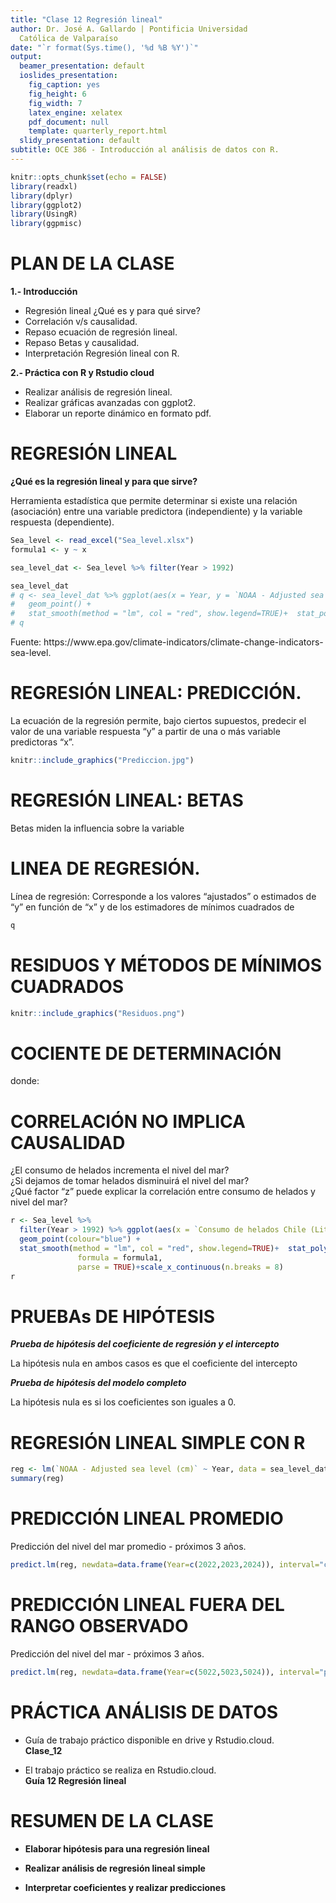 ```yaml
---
title: "Clase 12 Regresión lineal"
author: Dr. José A. Gallardo | Pontificia Universidad
  Católica de Valparaíso
date: "`r format(Sys.time(), '%d %B %Y')`"
output:
  beamer_presentation: default
  ioslides_presentation:
    fig_caption: yes
    fig_height: 6
    fig_width: 7
    latex_engine: xelatex
    pdf_document: null
    template: quarterly_report.html
  slidy_presentation: default
subtitle: OCE 386 - Introducción al análisis de datos con R.
---
```


```r
knitr::opts_chunk$set(echo = FALSE)
library(readxl)
library(dplyr)
library(ggplot2)
library(UsingR)
library(ggpmisc)
```

# PLAN DE LA CLASE
**1.- Introducción**
    
- Regresión lineal ¿Qué es y para qué sirve?
- Correlación v/s causalidad.
- Repaso ecuación de regresión lineal.
- Repaso Betas y causalidad.
- Interpretación Regresión lineal con R.

**2.- Práctica con R y Rstudio cloud**

- Realizar análisis de regresión lineal.
- Realizar gráficas avanzadas con ggplot2. 
- Elaborar un reporte dinámico en formato pdf.  

# REGRESIÓN LINEAL

**¿Qué es la regresión lineal y para que sirve?**

Herramienta estadística que permite determinar si existe una relación (asociación) entre una variable predictora (independiente) y la variable respuesta (dependiente).

```r
Sea_level <- read_excel("Sea_level.xlsx")
formula1 <- y ~ x

sea_level_dat <- Sea_level %>% filter(Year > 1992) 

sea_level_dat 
# q <- sea_level_dat %>% ggplot(aes(x = Year, y = `NOAA - Adjusted sea level (cm)`)) + 
#   geom_point() +
#   stat_smooth(method = "lm", col = "red", show.legend=TRUE)+  stat_poly_eq(aes(label = paste0("atop(", ..eq.label.., ",", ..rr.label.., ")")), formula = formula1, parse = TRUE) + scale_x_continuous(n.breaks = 8)
# q
```

Fuente: https://www.epa.gov/climate-indicators/climate-change-indicators-sea-level.

# REGRESIÓN LINEAL: PREDICCIÓN.

La ecuación de la regresión permite, bajo ciertos supuestos, predecir el valor de una variable respuesta “y” a partir de una o más variable predictoras “x”.

```r
knitr::include_graphics("Prediccion.jpg")
```


# REGRESIÓN LINEAL: BETAS

Betas miden la influencia sobre la variable 


# LINEA DE REGRESIÓN.

Línea de regresión: Corresponde a los valores “ajustados” o estimados
de “y” en función de “x” y de los estimadores de mínimos cuadrados de 


```r
q
```

# RESIDUOS Y MÉTODOS DE MÍNIMOS CUADRADOS

```r
knitr::include_graphics("Residuos.png")
```

# COCIENTE DE DETERMINACIÓN


donde: 



# CORRELACIÓN NO IMPLICA CAUSALIDAD

¿El consumo de helados incrementa el nivel del mar?  
¿Si dejamos de tomar helados disminuirá el nivel del mar?  
¿Qué factor "z" puede explicar la correlación entre consumo de helados y nivel del mar?   

```r
r <- Sea_level %>% 
  filter(Year > 1992) %>% ggplot(aes(x = `Consumo de helados Chile (Litros)`, y = `NOAA - Adjusted sea level (cm)`)) + 
  geom_point(colour="blue") +
  stat_smooth(method = "lm", col = "red", show.legend=TRUE)+  stat_poly_eq(aes(label = paste0("atop(", ..eq.label.., ",", ..rr.label.., ")")), 
               formula = formula1, 
               parse = TRUE)+scale_x_continuous(n.breaks = 8)
r
```

# PRUEBAs DE HIPÓTESIS

**_Prueba de hipótesis del coeficiente de regresión y el intercepto_**

La hipótesis nula en ambos casos es que el coeficiente del intercepto 

**_Prueba de hipótesis del modelo completo_**

La hipótesis nula es si los coeficientes son iguales a 0.




# REGRESIÓN LINEAL SIMPLE CON R

```r

reg <- lm(`NOAA - Adjusted sea level (cm)` ~ Year, data = sea_level_dat)
summary(reg)

```

# PREDICCIÓN LINEAL PROMEDIO

Predicción del nivel del mar promedio - próximos 3 años.
```r
predict.lm(reg, newdata=data.frame(Year=c(2022,2023,2024)), interval="confidence")
```

# PREDICCIÓN LINEAL FUERA DEL RANGO OBSERVADO

Predicción del nivel del mar - próximos 3 años.
```r
predict.lm(reg, newdata=data.frame(Year=c(5022,5023,5024)), interval="prediction")

```


# PRÁCTICA ANÁLISIS DE DATOS
- Guía de trabajo práctico disponible en drive y Rstudio.cloud.  
**Clase_12**

- El trabajo práctico se realiza en Rstudio.cloud.  
**Guía 12 Regresión lineal**

# RESUMEN DE LA CLASE

- **Elaborar hipótesis para una regresión lineal**

- **Realizar análisis de regresión lineal simple**

- **Interpretar coeficientes y realizar predicciones**
